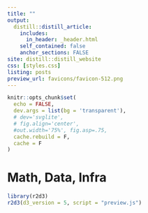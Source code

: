 ```yaml
---
title: ""
output:
  distill::distill_article:
    includes: 
      in_header: _header.html
    self_contained: false
    anchor_sections: FALSE
site: distill::distill_website
css: [styles.css]
listing: posts
preview_url: favicons/favicon-512.png
---
```


```r
knitr::opts_chunk$set(
  echo = FALSE,
  dev.args = list(bg = 'transparent'),
  # dev='svglite',
  # fig.align='center',
  #out.width='75%', fig.asp=.75,
  cache.rebuild = F,
  cache = F
)
```



<div class='index-title' style="">
<h1>
Math, Data, Infra
</h1>
</div>


<script src="https://d3js.org/d3.v6.js"></script>
<script src="https://cdn.jsdelivr.net/npm/mathjs@11.9.1/lib/browser/math.min.js"></script>

<div class="banner">

```r
library(r2d3)
r2d3(d3_version = 5, script = "preview.js")
```

</div>


